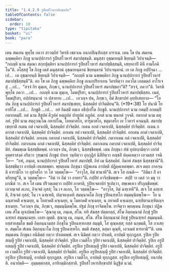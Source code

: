 ```yaml
---
title: "1.4.2.9 รูปิยสํโวหารสิกฺขาปท"
tableOfContents: false
sidebar:
  order: 10
type: "tipitaka"
basket: "vi"
book: "para"
---
```



<DynamicBreadcrumb />

<Division number="587" book="para">

<Paragraph number="2222" book="para">
เตน สมเยน พุทฺโธ ภควา สาวตฺถิยํ วิหรติ เชตวเน อนาถปิณฺฑิกสฺส อาราเม. เตน โข ปน สมเยน ฉพฺพคฺคิยา ภิกฺขู นานปฺปการกํ รูปิยสํโวหารํ สมาปชฺชนฺติ. มนุสฺสา อุชฺฌายนฺติ ขิยฺยนฺติ วิปาเจนฺติ—  “กถญฺหิ นาม สมณา สกฺยปุตฺติยา นานปฺปการกํ รูปิยสํโวหารํ สมาปชฺชิสฺสนฺติ, เสยฺยถาปิ คิหี กามโภคิโน”ติ.
</Paragraph>

<Paragraph number="2223" book="para">
อโสฺสสุํ โข ภิกฺขู เตสํ มนุสฺสานํ อุชฺฌายนฺตานํ ขิยฺยนฺตานํ วิปาเจนฺตานํ. เย เต ภิกฺขู อปฺปิจฺฉา …เป…  เต อุชฺฌายนฺติ ขิยฺยนฺติ วิปาเจนฺติ—  “กถญฺหิ นาม ฉพฺพคฺคิยา ภิกฺขู นานปฺปการกํ รูปิยสํโวหารํ สมาปชฺชิสฺสนฺตี”ติ.
</Paragraph>

<Paragraph number="2224" book="para">
อถ โข เต ภิกฺขู ฉพฺพคฺคิเย ภิกฺขู อเนกปริยาเยน วิครหิตฺวา ภควโต เอตมตฺถํ อาโรเจสุํ …เป…  “สจฺจํ กิร ตุมฺเห, ภิกฺขเว, นานปฺปการกํ รูปิยสํโวหารํ สมาปชฺชถา”ติ? “สจฺจํ, ภควา”ติ. วิครหิ พุทฺโธ ภควา …เป…  กถญฺหิ นาม ตุมฺเห, โมฆปุริสา, นานปฺปการกํ รูปิยสํโวหารํ สมาปชฺชิสฺสถ. เนตํ, โมฆปุริสา, อปฺปสนฺนานํ วา ปสาทาย …เป…  เอวญฺจ ปน, ภิกฺขเว, อิมํ สิกฺขาปทํ อุทฺทิเสยฺยาถ—
</Paragraph>

</Division>
<Division number="588" book="para">

<Paragraph number="2225" book="para">
<Emphasis>“โย ปน ภิกฺขุ นานปฺปการกํ รูปิยสํโวหารํ สมาปชฺเชยฺย, นิสฺสคฺคิยํ ปาจิตฺติยนฺ”</Emphasis>ติ. (*19*:<Emphasis>38</Emphasis>)
</Paragraph>

</Division>
<Division number="589" book="para">

<Paragraph number="2226" book="para">
<Emphasis>โย ปนา</Emphasis>ติ โย ยาทิโส …เป…  <Emphasis>ภิกฺขู</Emphasis>ติ …เป…  อยํ อิมสฺมิํ อตฺเถ อธิปฺเปโต ภิกฺขูติ.
</Paragraph>

<Paragraph number="2227" book="para">
<Emphasis>นานปฺปการกํ</Emphasis> นาม กตมฺปิ อกตมฺปิ กตากตมฺปิ. <Emphasis>กตํ</Emphasis> นาม สีสูปคํ คีวูปคํ หตฺถูปคํ ปาทูปคํ กฏูปคํ. <Emphasis>อกตํ</Emphasis> นาม ฆนกตํ วุจฺจติ. <Emphasis>กตากตํ</Emphasis> นาม ตทุภยํ.
</Paragraph>

<Paragraph number="2228" book="para">
<Emphasis>รูปิยํ</Emphasis> นาม สตฺถุวณฺโณ กหาปโณ, โลหมาสโก, ทารุมาสโก, ชตุมาสโก เย โวหารํ คจฺฉนฺติ.
</Paragraph>

<Paragraph number="2229" book="para">
<Emphasis>สมาปชฺเชยฺยา</Emphasis>ติ กเตน กตํ เจตาเปติ, นิสฺสคฺคิยํ ปาจิตฺติยํ. กเตน อกตํ เจตาเปติ, นิสฺสคฺคิยํ ปาจิตฺติยํ. กเตน กตากตํ เจตาเปติ, นิสฺสคฺคิยํ ปาจิตฺติยํ. อกเตน กตํ เจตาเปติ, นิสฺสคฺคิยํ ปาจิตฺติยํ. อกเตน อกตํ เจตาเปติ, นิสฺสคฺคิยํ ปาจิตฺติยํ. อกเตน กตากตํ เจตาเปติ, นิสฺสคฺคิยํ ปาจิตฺติยํ. กตากเตน กตํ เจตาเปติ, นิสฺสคฺคิยํ ปาจิตฺติยํ. กตากเตน อกตํ เจตาเปติ, นิสฺสคฺคิยํ ปาจิตฺติยํ. กตากเตน กตากตํ เจตาเปติ, นิสฺสคฺคิยํ ปาจิตฺติยํ. สํฆมชฺเฌ นิสฺสชฺชิตพฺพํ. เอวญฺจ ปน, ภิกฺขเว, นิสฺสชฺชิตพฺพํ. เตน ภิกฺขุนา สํฆํ อุปสงฺกมิตฺวา เอกํสํ อุตฺตราสงฺคํ กริตฺวา วุฑฺฒานํ ภิกฺขูนํ ปาเท วนฺทิตฺวา อุกฺกุฏิกํ นิสีทิตฺวา อญฺชลิํ ปคฺคเหตฺวา เอวมสฺส วจนีโย—  “อหํ, ภนฺเต, นานปฺปการกํ รูปิยสํโวหารํ สมาปชฺชิํ. อิทํ เม นิสฺสคฺคิยํ. อิมาหํ สํฆสฺส นิสฺสชฺชามี”ติ. นิสฺสชฺชิตฺวา อาปตฺติ เทเสตพฺพา. พฺยตฺเตน ภิกฺขุนา ปฏิพเลน อาปตฺติ ปฏิคฺคเหตพฺพา. สเจ ตตฺถ อาคจฺฉติ อารามิโก วา อุปาสโก วา โส วตฺตพฺโพ—  “อาวุโส, อิมํ ชานาหี”ติ. สเจ โส ภณติ—  “อิมินา กิํ อาหริยฺยตู”ติ, น วตฺตพฺโพ—  “อิมํ วา อิมํ วา อาหรา”ติ. กปฺปิยํ อาจิกฺขิตพฺพํ—  สปฺปิ วา เตลํ วา มธุ วา ผาณิตํ วา. สเจ โส เตน ปริวตฺเตตฺวา กปฺปิยํ อาหรติ, รูปิยเจตาปกํ ฐเปตฺวา, สพฺเพเหว ปริภุญฺชิตพฺพํ. เอวญฺเจตํ ลเภถ, อิจฺเจตํ กุสลํ; โน เจ ลเภถ, โส วตฺตพฺโพ—  “อาวุโส, อิมํ ฉฑฺเฑหี”ติ. สเจ โส ฉฑฺเฑติ, อิจฺเจตํ กุสลํ; โน เจ ฉฑฺเฑติ, ปญฺจหงฺเคหิ สมนฺนาคโต ภิกฺขุ รูปิยฉฑฺฑโก สมฺมนฺนิตพฺโพ—  โย น ฉนฺทาคติํ คจฺเฉยฺย, น โทสาคติํ คจฺเฉยฺย, น โมหาคติํ คจฺเฉยฺย, น ภยาคติํ คจฺเฉยฺย, ฉฑฺฑิตาฉฑฺฑิตญฺจ ชาเนยฺย. “เอวญฺจ ปน, ภิกฺขเว, สมฺมนฺนิตพฺโพ. ปฐมํ ภิกฺขุ ยาจิตพฺโพ. ยาจิตฺวา พฺยตฺเตน ภิกฺขุนา ปฏิพเลน สํโฆ ญาเปตพฺโพ—
</Paragraph>

</Division>
<Division number="590" book="para">

<Paragraph number="2230" book="para">
‘สุณาตุ เม, ภนฺเต, สํโฆ. ยทิ สํฆสฺส ปตฺตกลฺลํ, สํโฆ อิตฺถนฺนามํ ภิกฺขุํ รูปิยฉฑฺฑกํ สมฺมนฺเนยฺย. เอสา ญตฺติ.
</Paragraph>

<Paragraph number="2231" book="para">
สุณาตุ เม, ภนฺเต, สํโฆ. สํโฆ อิตฺถนฺนามํ ภิกฺขุํ รูปิยฉฑฺฑกํ สมฺมนฺนติ. ยสฺสายสฺมโต ขมติ อิตฺถนฺนามสฺส ภิกฺขุโน รูปิยฉฑฺฑกสฺส สมฺมุติ, โส ตุณฺหสฺส; ยสฺส นกฺขมติ, โส ภาเสยฺย.
</Paragraph>

<Paragraph number="2232" book="para">
สมฺมโต สํเฆน อิตฺถนฺนาโม ภิกฺขุ รูปิยฉฑฺฑโก. ขมติ สํฆสฺส, ตสฺมา ตุณฺหี, เอวเมตํ ธารยามี’”ติ.
</Paragraph>

<Paragraph number="2233" book="para">
เตน สมฺมเตน ภิกฺขุนา อนิมิตฺตํ กตฺวา ปาเตตพฺพํ. สเจ นิมิตฺตํ กตฺวา ปาเตติ, อาปตฺติ ทุกฺกฏสฺส.
</Paragraph>

</Division>
<Division number="591" book="para">

<Paragraph number="2234" book="para">
รูปิเย รูปิยสญฺญี รูปิยํ เจตาเปติ, นิสฺสคฺคิยํ ปาจิตฺติยํ. รูปิเย เวมติโก รูปิยํ เจตาเปติ, นิสฺสคฺคิยํ ปาจิตฺติยํ. รูปิเย อรูปิยสญฺญี รูปิยํ เจตาเปติ, นิสฺสคฺคิยํ ปาจิตฺติยํ. อรูปิเย รูปิยสญฺญี รูปิยํ เจตาเปติ, นิสฺสคฺคิยํ ปาจิตฺติยํ. อรูปิเย เวมติโก รูปิยํ เจตาเปติ, นิสฺสคฺคิยํ ปาจิตฺติยํ. อรูปิเย อรูปิยสญฺญี รูปิยํ เจตาเปติ, นิสฺสคฺคิยํ ปาจิตฺติยํ.
</Paragraph>

<Paragraph number="2235" book="para">
อรูปิเย รูปิยสญฺญี, อาปตฺติ ทุกฺกฏสฺส. อรูปิเย เวมติโก, อาปตฺติ ทุกฺกฏสฺส. อรูปิเย อรูปิยสญฺญี, อนาปตฺติ.
</Paragraph>

</Division>
<Division number="592" book="para">

<Paragraph number="2236" book="para">
อนาปตฺติ—  อุมฺมตฺตกสฺส, อาทิกมฺมิกสฺสาติ.

</Paragraph>
</Division>

<Paragraph number="2237" type="center" book="para">
รูปิยสํโวหารสิกฺขาปทํ นิฏฺฐิตํ นวมํ.
</Paragraph>